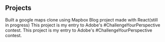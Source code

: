 ## Projects 


<ProjectCard title="Google Maps clone" link="https://github.com/S-Solomon/googlemapsclone" bg="linear-gradient(to right, #de6161 0%, #2657eb 100%)">
Built a google maps clone using Mapbox
</ProjectCard>

<ProjectCard title="React Dojo" link="https://github.com/S-Solomon/react-dojo" bg="linear-gradient(to right, #FFAFBD 0%, #ffe000 100%)">
Blog project made with React(still in progress)
</ProjectCard>

<ProjectCard title="Freiheit" link="https://www.behance.net/gallery/58937147/Freiheit" bg="linear-gradient(to right, #BA8B02 0%, #181818 100%)">
This project is my entry to Adobe's #ChallengeYourPerspective contest.
</ProjectCard>

<ProjectCard title="Freiheit" link="https://www.behance.net/gallery/58937147/Freiheit" bg="linear-gradient(to right, #13547a 0%, #80d0c7 100%)">
This project is my entry to Adobe's #ChallengeYourPerspective contest.
</ProjectCard>
